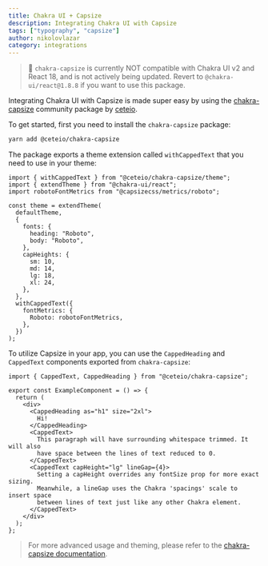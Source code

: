 ```yaml
---
title: Chakra UI + Capsize
description: Integrating Chakra UI with Capsize
tags: ["typography", "capsize"]
author: nikolovlazar
category: integrations
---
```


> 🚨 `chakra-capsize` is currently NOT compatible with Chakra UI v2 and React
> 18, and is not actively being updated. Revert to `@chakra-ui/react@1.8.8` if
> you want to use this package.

Integrating Chakra UI with Capsize is made super easy by using the
[chakra-capsize](https://github.com/ceteio/chakra-capsize) community package by
[ceteio](https://github.com/ceteio).

To get started, first you need to install the `chakra-capsize` package:

```bash
yarn add @ceteio/chakra-capsize
```

The package exports a theme extension called `withCappedText` that you need to
use in your theme:

```tsx ln={19-23}
import { withCappedText } from "@ceteio/chakra-capsize/theme";
import { extendTheme } from "@chakra-ui/react";
import robotoFontMetrics from "@capsizecss/metrics/roboto";

const theme = extendTheme(
  defaultTheme,
  {
    fonts: {
      heading: "Roboto",
      body: "Roboto",
    },
    capHeights: {
      sm: 10,
      md: 14,
      lg: 18,
      xl: 24,
    },
  },
  withCappedText({
    fontMetrics: {
      Roboto: robotoFontMetrics,
    },
  })
);
```

To utilize Capsize in your app, you can use the `CappedHeading` and `CappedText`
components exported from `chakra-capsize`:

```tsx
import { CappedText, CappedHeading } from "@ceteio/chakra-capsize";

export const ExampleComponent = () => {
  return (
    <div>
      <CappedHeading as="h1" size="2xl">
        Hi!
      </CappedHeading>
      <CappedText>
        This paragraph will have surrounding whitespace trimmed. It will also
        have space between the lines of text reduced to 0.
      </CappedText>
      <CappedText capHeight="lg" lineGap={4}>
        Setting a capHeight overrides any fontSize prop for more exact sizing.
        Meanwhile, a lineGap uses the Chakra 'spacings' scale to insert space
        between lines of text just like any other Chakra element.
      </CappedText>
    </div>
  );
};
```

> For more advanced usage and theming, please refer to the
> [chakra-capsize documentation](https://github.com/ceteio/chakra-capsize).
